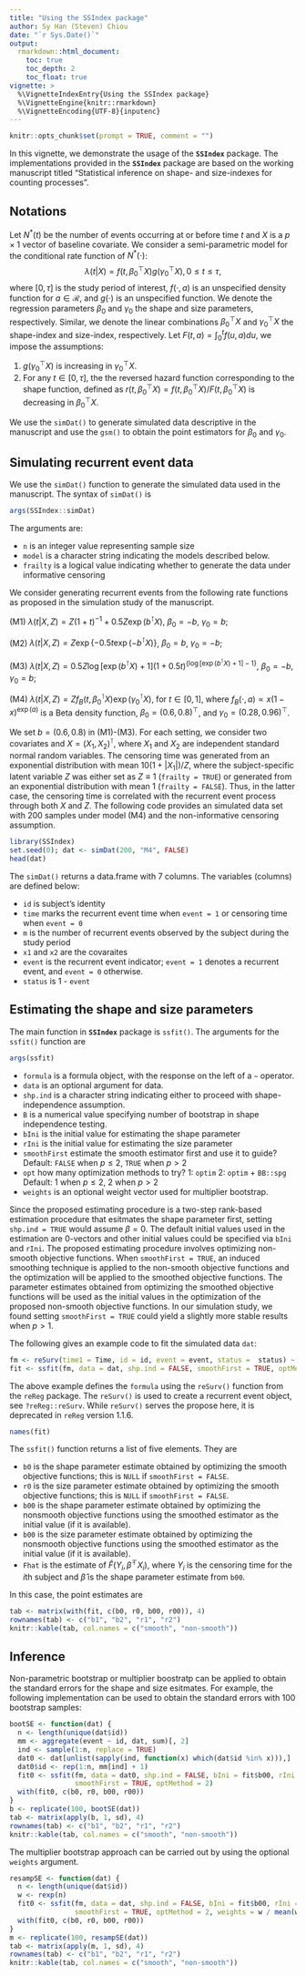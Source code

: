 ```yaml
---
title: "Using the SSIndex package"
author: Sy Han (Steven) Chiou
date: "`r Sys.Date()`"
output:
  rmarkdown::html_document:
    toc: true
    toc_depth: 2
    toc_float: true
vignette: >
  %\VignetteIndexEntry{Using the SSIndex package}
  %\VignetteEngine{knitr::rmarkdown}
  %\VignetteEncoding{UTF-8}{inputenc}
---
```


<script type="text/x-mathjax-config">
MathJax.Hub.Config({
  TeX: { equationNumbers: { autoNumber: "AMS" } }
});
</script>

```r
knitr::opts_chunk$set(prompt = TRUE, comment = "")
```
In this vignette, we demonstrate the usage of the  __`SSIndex`__ package. 
The implementations provided in the __`SSIndex`__ package are based on the working manuscript
titled "Statistical inference on shape- and size-indexes for counting processes".

## Notations
Let $N^\ast(t)$ be the number of events occurring at or before time $t$ and $X$ is a $p\times1$ vector of baseline covariate. 
We consider a semi-parametric model for the conditional rate function of $N^\ast(\cdot)$:
$$\lambda(t|X) = f(t, \beta_0^\top X) g(\gamma_0^\top X), 0\le t \le \tau, $$
where $[0, \tau]$ is the study period of interest, $f(\cdot, a)$ is an unspecified density function for $a\in\mathcal R$, and $g(\cdot)$ is an unspecified function. 
We denote the regression parameters $\beta_0$ and $\gamma_0$ the shape and size parameters, respectively.
Similar, we denote the linear combinations $\beta_0^\top X$ and $\gamma_0^\top X$ the shape-index and size-index, respectively.
Let $F(t, a) = \int_0^tf(u, a)du$, we impose the assumptions: 

1. $g(\gamma_0^\top X)$ is increasing in $\gamma_0^\top X$.
2. For any $t\in[0, \tau]$, the the reversed hazard function corresponding to the shape function, defined as $r(t, \beta_0^\top X) = f(t, \beta_0^\top X) / F(t, \beta_0^\top X)$ is decreasing in $\beta_0^\top X$.

We use the `simDat()` to generate simulated data descriptive in the manuscript and use the `gsm()` to obtain the point estimators for $\beta_0$ and $\gamma_0$.

## Simulating recurrent event data

We use the `simDat()` function to generate the simulated data used in the manuscript. 
The syntax of `simDat()` is 
```R
args(SSIndex::simDat)
```
The arguments are:

  - `n` is an integer value representing sample size
  - `model` is a character string indicating the models described below.
  - `frailty` is a logical value indicating whether to generate the data under informative censoring

We consider generating recurrent events from the following rate functions as proposed in the simulation study of the manuscript.

(M1) $\lambda(t|X,Z) = Z(1 + t)^{-1} + 0.5Z\exp{(b^\intercal X)}$, $\beta_0 = -b$, $\gamma_0 = b$; 

(M2) $\lambda(t|X,Z) =Z\exp\{-0.5t\exp({-b^\intercal X})\}$, $\beta_0 = b$, $\gamma_0 = -b$;

(M3) $\lambda(t | X, Z) = 0.5Z\log[\exp(b^\intercal X) + 1](1 + 0.5t)^{\{\log[\exp(b^\intercal X) + 1] - 1\}}$, 
$\beta_0 = -b$, $\gamma_0 = b$;

(M4) $\lambda(t|X,Z) = Zf_B(t,\beta_0^\intercal X)\exp(\gamma_0^\intercal X)$, for $t \in[0, 1]$,
where $f_B(\cdot,a) \propto x(1-x)^{\exp(a)}$ is a Beta density function, $\beta_0 = (0.6, 0.8)^\top$, and $\gamma_0 = (0.28, 0.96)^\top$.

We set $b = (0.6, 0.8)$ in (M1)-(M3).
For each setting, we consider two covariates and $X = (X_1, X_2)^\intercal$, 
where $X_1$ and $X_2$ are independent standard normal random variables. 
The censoring time was generated from an exponential distribution with mean $10 (1 + |X_1|) / Z$,
where the subject-specific latent variable $Z$ was either set as $Z \equiv 1$ (`frailty = TRUE`) 
or generated from an exponential distribution with mean 1 (`frailty = FALSE`). 
Thus, in the latter case, the censoring time is correlated with the recurrent event process through both $X$ and $Z$.
The following code provides an simulated data set with 200 samples under model (M4) and the non-informative censoring assumption.
```R
library(SSIndex)
set.seed(0); dat <- simDat(200, "M4", FALSE)
head(dat)
```
The `simDat()` returns a data.frame with 7 columns. 
The variables (columns) are defined below:

  - `id` is subject's identity
  - `time` marks the recurrent event time when `event = 1` or censoring time when `event = 0`
  - `m` is the number of recurrent events observed by the subject during the study period
  - `x1` and `x2` are the covaraites
  - `event` is the recurrent event indicator; `event = 1` denotes a recurrent event, and `event = 0` otherwise.
  - `status` is 1 - `event`

## Estimating the shape and size parameters

The main function in __`SSIndex`__ package is `ssfit()`. 
The arguments for the `ssfit()` function are
```R
args(ssfit)
```

  - `formula` is a formula object, with the response on the left of a `~` operator.
  - `data` is an optional argument for data.
  - `shp.ind` is a character string indicating either to proceed with shape-independence assumption.
  - `B` is a numerical value specifying number of bootstrap in shape independence testing.
  - `bIni` is the initial value for estimating the shape parameter
  - `rIni` is the initial value for estimating the size parameter
  - `smoothFirst` estimate the smooth estimator first and use it to guide?
          Default: `FALSE` when $p \le 2$, `TRUE` when $p > 2$
  - `opt` how many optimization methods to try? 1: `optim` 2: `optim` + `BB::spg` Default: 1 when $p \le 2$, 2 when $p > 2$
  - `weights` is an optional weight vector used for multiplier bootstrap.

Since the proposed estimating procedure is a two-step rank-based estimation procedure that esitmates 
the shape parameter first, 
setting `shp.ind = TRUE` would assume $\beta = 0$.
The default initial values used in the estimation are 0-vectors and other initial values could be specified via 
`bIni` and `rIni`. 
The proposed estimating procedure involves optimizing non-smooth objective functions. 
When `smoothFirst = TRUE`, an induced smoothing technique is applied to the non-smooth objective functions
and the optimization will be applied to the smoothed objective functions.
The parameter estimates obtained from optimizing the smoothed objective functions will be used as the initial values 
in the optimization of the proposed non-smooth objective functions.
In our simulation study, we found setting `smoothFirst = TRUE` could yield a slightly more stable results when $p > 1$.


The following gives an example code to fit the simulated data `dat`:
```R
fm <- reSurv(time1 = Time, id = id, event = event, status =  status) ~ x1 + x2
fit <- ssfit(fm, data = dat, shp.ind = FALSE, smoothFirst = TRUE, optMethod = 2)
```
The above example defines the `formula` using the `reSurv()` function from the `reReg` package.
The `reSurv()` is used to create a recurrent event object, see `?reReg::reSurv`. 
While `reSurv()` serves the propose here, it is deprecated in `reReg` version 1.1.6. 
```R
names(fit)
```
The `ssfit()` function returns a list of five elements. They are

  - `b0` is the shape parameter estimate obtained by optimizing the smooth objective functions; this is `NULL` if `smoothFirst = FALSE`.
  - `r0` is the size parameter estimate obtained by optimizing the smooth objective functions; this is `NULL` if `smoothFirst = FALSE`.
  - `b00` is the shape parameter estimate obtained by optimizing the nonsmooth objective functions using the smoothed estimator as the initial value (if it is available).
  - `b00` is the size parameter estimate obtained by optimizing the nonsmooth objective functions using the smoothed estimator as the initial value (if it is available).
  - `Fhat` is the estimate of $\widehat F(Y_i, \widehat\beta^\top X_i)$, where $Y_i$ is the censoring time for the $i$th subject and $\widehat\beta$ is the shape parameter estimate from `b00`.

In this case, the point estimates are
```R
tab <- matrix(with(fit, c(b0, r0, b00, r00)), 4)
rownames(tab) <- c("b1", "b2", "r1", "r2")
knitr::kable(tab, col.names = c("smooth", "non-smooth"))
```

## Inference
Non-parametric bootstrap or multiplier boostratp can be applied to obtain the standard errors for 
the shape and size esitmates.
For example, the following implementation can be used to obtain the standard errors with 100 bootstrap samples:
```R
bootSE <- function(dat) {
  n <- length(unique(dat$id))
  mm <- aggregate(event ~ id, dat, sum)[, 2]
  ind <- sample(1:n, replace = TRUE)
  dat0 <- dat[unlist(sapply(ind, function(x) which(dat$id %in% x))),]
  dat0$id <- rep(1:n, mm[ind] + 1)
  fit0 <- ssfit(fm, data = dat0, shp.ind = FALSE, bIni = fit$b00, rIni = fit$r00, 
                smoothFirst = TRUE, optMethod = 2)
  with(fit0, c(b0, r0, b00, r00)) 
} 
b <- replicate(100, bootSE(dat))
tab <- matrix(apply(b, 1, sd), 4)
rownames(tab) <- c("b1", "b2", "r1", "r2")
knitr::kable(tab, col.names = c("smooth", "non-smooth"))
```
The multiplier bootstrap approach can be carried out by using the optional `weights` argument.
```R
resampSE <- function(dat) {
  n <- length(unique(dat$id))
  w <- rexp(n)
  fit0 <- ssfit(fm, data = dat, shp.ind = FALSE, bIni = fit$b00, rIni = fit$r00, 
                smoothFirst = TRUE, optMethod = 2, weights = w / mean(w))
  with(fit0, c(b0, r0, b00, r00)) 
} 
m <- replicate(100, resampSE(dat))
tab <- matrix(apply(m, 1, sd), 4)
rownames(tab) <- c("b1", "b2", "r1", "r2")
knitr::kable(tab, col.names = c("smooth", "non-smooth"))
```
